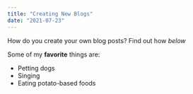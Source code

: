 ```yaml
---
title: "Creating New Blogs"
date: "2021-07-23"
---
```


How do you create your own blog posts? Find out how *below*

Some of my **favorite** things are:

* Petting dogs
* Singing
* Eating potato-based foods